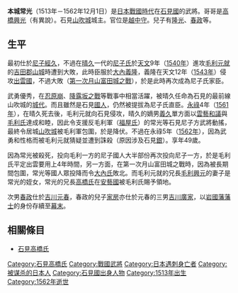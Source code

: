 {{japanese|japanese=本城 常光|kana=ほんじょう つねみつ|romaji=Honjō Tsunemitsu}}
'''本城常光'''（1513年－1562年12月1日）是[[日本戰國時代|日本戰國時代]]在[[石見國|石見國]]的武將。哥哥是[[高橋興光|高橋興光]]（有異說）。石見[[山吹城|山吹城]]城主。官位是[[越中守|越中守]]。兒子有[[本城隆光|隆光]]、[[本城春政|春政]]等。

== 生平 ==
最初仕於[[尼子經久|尼子經久]]，不過在[[尼子晴久|晴久]]一代的[[尼子氏|尼子氏]]於[[天文_(後奈良天皇)|天文]]9年（[[1540年|1540年]]）進攻[[毛利元就|毛利元就]]的[[吉田郡山城|吉田郡山城]]時遭到大敗，此時臣服於[[大內義隆|大內義隆]]，義隆在天文12年（[[1543年|1543年]]）侵攻[[出雲國|出雲國]]，不過大敗（[[第一次月山富田城之戰|第一次月山富田城之戰]]），於是此時再次成為尼子氏家臣。

武勇優秀，在[[忍原崩|忍原崩]]、[[降露坂之戰|降露坂之戰]]等戰事中相當活躍，被晴久任命為石見的最前線山吹城的[[城代|城代]]。而且雖然是石見[[國人|國人]]，仍然被提拔為尼子氏直臣。[[永祿|永祿]]4年（[[1561年|1561年]]），在晴久死去後，毛利元就向石見侵攻，晴久的嫡男[[尼子義久|義久]]單方面以[[雲藝和議|雲藝和議]]與[[毛利氏|毛利氏]]達成和睦，因此令支援反毛利軍（[[福屋氏|福屋氏]]）的常光等石見尼子方武將動搖，最終令居城[[山吹城|山吹城]]被毛利軍包圍，於是降伏。不過在永祿5年（[[1562年|1562年]]），因為武勇和性格而被毛利元就猜疑並遭到誅殺（原因涉及石見[[銀|銀]]）。享年49歲。

因為常光被殺死，投向毛利一方的尼子國人大半部份再次投向尼子一方，於是毛利氏平定出雲要用上4年時間，另一方面，在第一次月山富田城之戰時，因為被長期間包圍，常光等國人眾投降而令[[大內氏|大內氏]]敗北。而毛利元就的兄長[[毛利興元|毛利興元]]的妻子是常光的姪女，常光的兄長[[高橋氏|高橋氏]]在[[安藝國|安藝國]]被毛利氏賜予領地。

次男[[本城春政|春政]]仕於[[吉川元春|吉川元春]]，春政的兒子[[本城家房|家房]]亦仕於元春的三男[[吉川廣家|吉川廣家]]，以[[岩國藩|岩國藩]][[藩士|藩士]]的身份存續至[[幕末|幕末]]。

== 相關條目 ==
*[[石見高橋氏|石見高橋氏]]

[[Category:石見高橋氏|Category:石見高橋氏]]
[[Category:戰國武將|Category:戰國武將]]
[[Category:日本遇刺身亡者|Category:日本遇刺身亡者]]
[[Category:被谋杀的日本人|Category:被谋杀的日本人]]
[[Category:石見國出身人物|Category:石見國出身人物]]
[[Category:1513年出生|Category:1513年出生]]
[[Category:1562年逝世|Category:1562年逝世]]